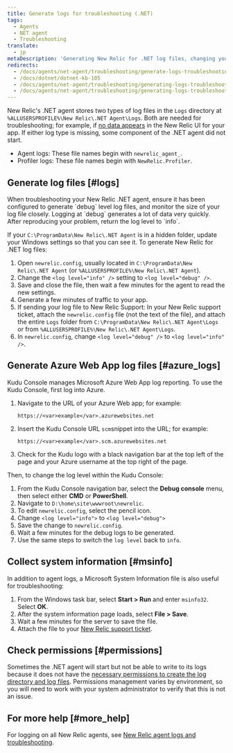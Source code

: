 ```yaml
---
title: Generate logs for troubleshooting (.NET)
tags:
  - Agents
  - NET agent
  - Troubleshooting
translate:
  - jp
metaDescription: 'Generating New Relic for .NET log files, changing your log file settings, and collecting Microsoft System Information files.'
redirects:
  - /docs/agents/net-agent/troubleshooting/generate-logs-troubleshooting-net
  - /docs/dotnet/dotnet-kb-105
  - /docs/agents/net-agent/troubleshooting/generating-logs-troubleshooting
  - /docs/agents/net-agent/troubleshooting/generating-logs-troubleshooting-net
---
```


New Relic's .NET agent stores two types of log files in the `Logs` directory at `%ALLUSERSPROFILE%\New Relic\.NET Agent\Logs`. Both are needed for troubleshooting; for example, if [no data appears](/docs/agents/net-agent/troubleshooting/no-data-appears-net) in the New Relic UI for your app. If either log type is missing, some component of the .NET agent did not start.

* Agent logs: These file names begin with `newrelic_agent_`.
* Profiler logs: These file names begin with `NewRelic.Profiler`.

## Generate log files [#logs]

<Callout variant="important">
  When troubleshooting your New Relic .NET agent, ensure it has been configured to generate `debug` level log files, and monitor the size of your log file closely. Logging at `debug` generates a lot of data very quickly. After reproducing your problem, return the log level to `info`.
</Callout>

If your `C:\ProgramData\New Relic\.NET Agent` is in a hidden folder, update your Windows settings so that you can see it. To generate New Relic for .NET log files:

1. Open `newrelic.config`, usually located in `C:\ProgramData\New Relic\.NET Agent` (or `%ALLUSERSPROFILE%\New Relic\.NET Agent`).
2. Change the `<log level="info" />` setting to `<log level="debug" />`.
3. Save and close the file, then wait a few minutes for the agent to read the new settings.
4. Generate a few minutes of traffic to your app.
5. If sending your log file to New Relic Support: In your New Relic support ticket, attach the `newrelic.config` file (not the text of the file), and attach the entire `Logs` folder from `C:\ProgramData\New Relic\.NET Agent\Logs` or from `%ALLUSERSPROFILE%\New Relic\.NET Agent\Logs`.
6. In `newrelic.config`, change `<log level="debug" />` to `<log level="info" />`.

## Generate Azure Web App log files [#azure_logs]

Kudu Console manages Microsoft Azure Web App log reporting. To use the Kudu Console, first log into Azure.

1. Navigate to the URL of your Azure Web app; for example:

   ```
   https://<var>example</var>.azurewebsites.net
   ```
2. Insert the Kudu Console URL `scm`snippet into the URL; for example:

   ```
   https://<var>example</var>.scm.azurewebsites.net
   ```
3. Check for the Kudu logo with a black navigation bar at the top left of the page and your Azure username at the top right of the page.

Then, to change the log level within the Kudu Console:

1. From the Kudu Console navigation bar, select the **Debug console** menu, then select either **CMD** or **PowerShell**.
2. Navigate to `D:\home\site\wwwroot\newrelic`.
3. To edit `newrelic.config`, select the pencil <Icon name="fe-edit-2"/>
   icon.
4. Change `<log level="info">` to `<log level="debug">`
5. Save the change to `newrelic.config`.
6. Wait a few minutes for the debug logs to be generated.
7. Use the same steps to switch the `log level` back to `info`.

## Collect system information [#msinfo]

In addition to agent logs, a Microsoft System Information file is also useful for troubleshooting:

1. From the Windows task bar, select **Start > Run** and enter `msinfo32`. Select **OK**.
2. After the system information page loads, select **File > Save**.
3. Wait a few minutes for the server to save the file.
4. Attach the file to your [New Relic support ticket](/docs/accounts-partnerships/education/getting-started-new-relic/find-help-or-file-support-ticket).

## Check permissions [#permissions]

Sometimes the .NET agent will start but not be able to write to its logs because it does not have the [necessary permissions to create the log directory and log files](/docs/agents/net-agent/troubleshooting/no-data-registry-key-permission-issues). Permissions management varies by environment, so you will need to work with your system administrator to verify that this is not an issue.

## For more help [#more_help]

For logging on all New Relic agents, see [New Relic agent logs and troubleshooting](/docs/agents/manage-apm-agents/troubleshooting/new-relic-agent-logs-troubleshooting).
